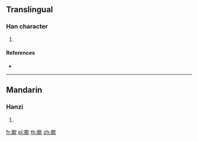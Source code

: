 ==Translingual==

===Han character===
{{Han char|rn=76|rad=欠|as=14|sn=18|four=67382|canj=AFNO}}

# {{defn|Han|sort=欠14}}

====References====
* {{Han ref|kx=0572.340|dkj=16223|dj=0960.300|hdz=32153.040|uh=6B5E|ud=27486|bh=EFE8|bd=61416}}

----

==Mandarin==

===Hanzi===
{{cmn-hanzi|pin=[[è]] ([[e4]]), [[kǎn]] ([[kan3]])|wg=o<sup>4</sup>, k'an<sup>3</sup>}}

# {{defn|lang=cmn|sort=欠14}}

[[fr:歞]]
[[pl:歞]]
[[th:歞]]
[[zh:歞]]